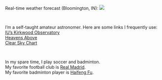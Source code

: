 <title>Yanhao Wang - Miscellaneous</title>

<link rel="stylesheet" href="style.css" type="text/css">

Real-time weather forecast (Bloomington, IN):
<a href=https://www.cleardarksky.com/c/BlmngtnINkey.html>
<img src="https://www.cleardarksky.com/c/BlmngtnINcsk.gif?c=1778453"></a>

&nbsp;  

I'm a self-taught amateur astronomer. Here are some links I frequently use: \
[IU's Kirkwood Observatory](https://www.astro.indiana.edu/kirkwood.shtml) \
[Heavens Above](https://www.heavens-above.com/) \
[Clear Sky Chart](https://www.cleardarksky.com/csk/) \
  
&nbsp; 

In my spare time, I play soccer and badminton. \
My favorite football club is [Real Madrid](https://www.realmadrid.com/en). \
My favorite badminton player is [Haifeng Fu](https://en.wikipedia.org/wiki/Fu_Haifeng). \


<!--I also have a 微信公众号 to share some thoughts on life and research. \
You can find it by searching "**读博掉发问题不大**" in WeChat or scanning the following QR code: \

<img src="images/wechat_mp_code.png" style="width:66%; margin-left: 20px; margin-right: 20px" align="left">

<!-- ![](images/wechat_mp_code.png) -->